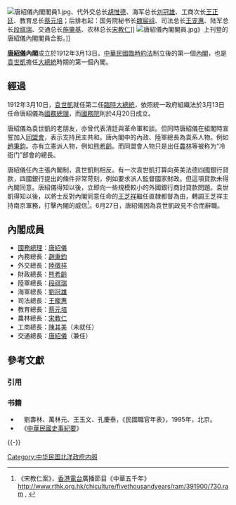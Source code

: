 [[File:唐紹儀內閣閣員1.jpg|thumb]]、代外交总长[[胡惟德|胡惟德]]、海军总长[[刘冠雄|刘冠雄]]、工商次长[[王正廷|王正廷]]、教育总长[[蔡元培|蔡元培]]；后排右起：国务院秘书长[[魏宸组|魏宸组]]、司法总长[[王宠惠|王宠惠]]、陆军总长[[段祺瑞|段祺瑞]]、交通总长[[施肇基|施肇基]]、农林总长[[宋教仁|宋教仁]]]]
[[File:唐紹儀內閣閣員.jpg|thumb]]》上刊登的唐紹儀內閣閣員合影。]]

'''[[唐紹儀|唐紹儀]]內閣'''成立於1912年3月13日。[[中華民國|中華民國]][[臨時約法|臨時約法]]制立後的第一個[[內閣|內閣]]，也是[[袁世凱|袁世凱]]擔任[[中華民國大總統|大總統]]時期的第一個內閣。

== 經過 ==
1912年3月10日，[[袁世凱|袁世凱]]就任第二任[[中華民國大總統|臨時大總統]]，依照統一政府組織法於3月13日任命唐紹儀為[[國務總理|國務總理]]，而[[中華民國國務院|國務院]]則於4月20日成立。

唐紹儀為袁世凱的老朋友，亦曾代表清廷與革命軍和談。但同時唐紹儀在組閣時宣誓加入[[同盟會|同盟會]]，表示支持民主共和。唐內閣中的內政、陸軍總長為袁系人物。例如[[趙秉鈞|趙秉鈞]]。亦有立憲派人物，例如[[熊希齡|熊希齡]]。而同盟會人物只是出任[[中華民國農林部|農林]]等被称为“冷衙门”部會的總長。

唐紹儀任內主張內閣制，袁世凱則相反。有一次袁世凱打算向英美法德四國銀行貸款，四國銀行提出的條件非常苛刻，例如要求派人監督國家財政。但這項貸款未得內閣同意。唐紹儀得知以後，立即向一些規模較小的外國銀行商討貸款問題。袁世凱得知以後，以將士反對內閣同意任命的[[王芝祥|王芝祥]]繼任直隸都督為由，轉調王芝祥主持南京軍務，打擊內閣的威信<ref>《宋教仁案》，[[香港電台|香港電台]]廣播節目《中華五千年》 http://www.rthk.org.hk/chiculture/fivethousandyears/ram/391900/730.ram {{Wayback|url=http://www.rthk.org.hk/chiculture/fivethousandyears/ram/391900/730.ram |date=20060516025402 }}, {{zh-tw}}</ref>。6月27日，唐紹儀因為袁世凱政見不合而辭職。

==內閣成員==
*[[中华民国国务总理|國務總理]]：[[唐紹儀|唐紹儀]]
*內務總長：[[趙秉鈞|趙秉鈞]]
*外交總長：[[陸徵祥|陸徵祥]]
*財政總長：[[熊希齡|熊希齡]]
*陸軍總長：[[段祺瑞|段祺瑞]]
*海軍總長：[[劉冠雄|劉冠雄]]
*司法總長：[[王寵惠|王寵惠]]
*教育總長：[[蔡元培|蔡元培]]
*農林總長：[[宋教仁|宋教仁]]
*工商總長：[[陳其美|陳其美]]（未就任）
*交通總長：[[唐紹儀|唐紹儀]]（兼任）

== 參考文獻 ==
=== 引用 ===
{{Reflist}}

=== 书籍 ===
*　劉壽林、萬林元、王玉文、孔慶泰，《民國職官年表》，1995年，北京。
*　《[[中華民國史事紀要|中華民國史事紀要]]》

{{-}}
{{北洋時期內閣|南京臨時政府內閣|第一次唐紹儀內閣|1912年3月13日—1912年6月29日|第一次陸徵祥內閣}}

{{DEFAULTSORT:T'ang Shao-i1}}
[[Category:中华民国北洋政府内阁|Category:中华民国北洋政府内阁]]